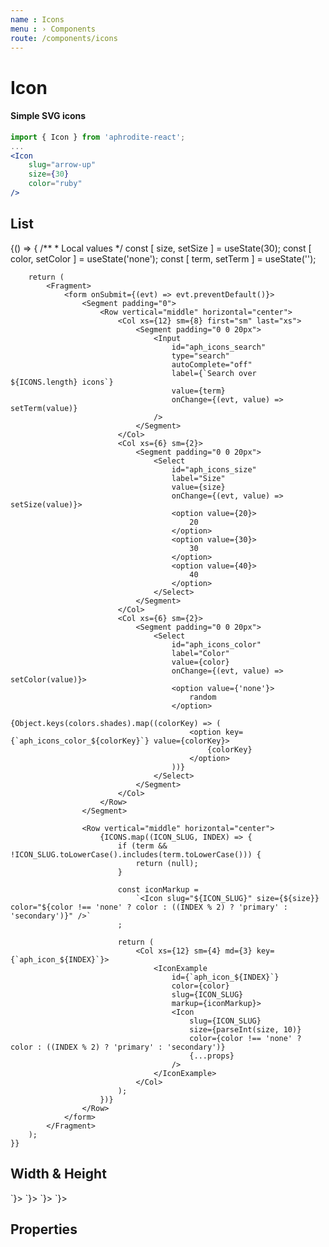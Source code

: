 ```yaml
---
name : Icons
menu : › Components
route: /components/icons
---
```



# Icon

#### Simple SVG icons

```jsx
import { Icon } from 'aphrodite-react';
...
<Icon
    slug="arrow-up"
    size={30}
    color="ruby"
/>
```


## List

<Playground>
    {() => {
        /**
         * Local values
         */
        const [ size, setSize ]   = useState(30);
        const [ color, setColor ] = useState('none');
        const [ term, setTerm ]   = useState('');

        return (
            <Fragment>
                <form onSubmit={(evt) => evt.preventDefault()}>
                    <Segment padding="0">
                        <Row vertical="middle" horizontal="center">
                            <Col xs={12} sm={8} first="sm" last="xs">
                                <Segment padding="0 0 20px">
                                    <Input
                                        id="aph_icons_search"
                                        type="search"
                                        autoComplete="off"
                                        label={`Search over ${ICONS.length} icons`}
                                        value={term}
                                        onChange={(evt, value) => setTerm(value)}
                                    />
                                </Segment>
                            </Col>
                            <Col xs={6} sm={2}>
                                <Segment padding="0 0 20px">
                                    <Select
                                        id="aph_icons_size"
                                        label="Size"
                                        value={size}
                                        onChange={(evt, value) => setSize(value)}>
                                        <option value={20}>
                                            20
                                        </option>
                                        <option value={30}>
                                            30
                                        </option>
                                        <option value={40}>
                                            40
                                        </option>
                                    </Select>
                                </Segment>
                            </Col>
                            <Col xs={6} sm={2}>
                                <Segment padding="0 0 20px">
                                    <Select
                                        id="aph_icons_color"
                                        label="Color"
                                        value={color}
                                        onChange={(evt, value) => setColor(value)}>
                                        <option value={'none'}>
                                            random
                                        </option>
                                        {Object.keys(colors.shades).map((colorKey) => (
                                            <option key={`aph_icons_color_${colorKey}`} value={colorKey}>
                                                {colorKey}
                                            </option>
                                        ))}
                                    </Select>
                                </Segment>
                            </Col>
                        </Row>
                    </Segment>

                    <Row vertical="middle" horizontal="center">
                        {ICONS.map((ICON_SLUG, INDEX) => {
                            if (term && !ICON_SLUG.toLowerCase().includes(term.toLowerCase())) {
                                return (null);
                            }

                            const iconMarkup =
                                `<Icon slug="${ICON_SLUG}" size={${size}} color="${color !== 'none' ? color : ((INDEX % 2) ? 'primary' : 'secondary')}" />`
                            ;

                            return (
                                <Col xs={12} sm={4} md={3} key={`aph_icon_${INDEX}`}>
                                    <IconExample
                                        id={`aph_icon_${INDEX}`}
                                        color={color}
                                        slug={ICON_SLUG}
                                        markup={iconMarkup}>
                                        <Icon
                                            slug={ICON_SLUG}
                                            size={parseInt(size, 10)}
                                            color={color !== 'none' ? color : ((INDEX % 2) ? 'primary' : 'secondary')}
                                            {...props}
                                        />
                                    </IconExample>
                                </Col>
                            );
                        })}
                    </Row>
                </form>
            </Fragment>
        );
    }}
</Playground>


## Width & Height

<Playground>
    <Segment padding="20px 0 0">
        <Row vertical="middle" horizontal="center">
            <Col xs={12} sm={6} md={3}>
                <IconExample
                    markup={`<Icon slug="loading" width={20} height={5} color="primary" />`}>
                    <Icon
                        slug="loading"
                        width={20}
                        height={5}
                        color="primary"
                    />
                </IconExample>
            </Col>
            <Col xs={12} sm={6} md={3}>
                <IconExample
                    markup={`<Icon slug="loading" width={40} height={10} />`}>
                    <Icon
                        slug="loading"
                        width={40}
                        height={10}
                    />
                </IconExample>
            </Col>
            <Col xs={12} sm={6} md={3}>
                <IconExample
                    markup={`<Icon slug="loading" width={80} height={20} color="primary" />`}>
                    <Icon
                        slug="loading"
                        width={80}
                        height={20}
                        color="primary"
                    />
                </IconExample>
            </Col>
            <Col xs={12} sm={6} md={3}>
                <IconExample
                    markup={`<Icon slug="loading" width={120} height={30} />`}>
                    <Icon
                        slug="loading"
                        width={120}
                        height={30}
                    />
                </IconExample>
            </Col>
        </Row>
    </Segment>
</Playground>


## Properties

<Props of={Icon} />
